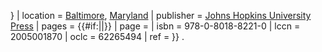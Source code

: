 {{Cite book
| author          = Grubb, P.
| author-link     = 彼得·格拉布 (动物学家)<!-- Peter Grubb (zoologist) -->
| year            = 2005
| chapter         = {{{heading|Order Artiodactyla}}}
| chapter-url     = http://www.departments.bucknell.edu/biology/resources/msw3/browse.asp?id={{{id|14200001}}}
| editor1         = Wilson, D.E.
| editor1-link    = 唐·埃利斯·威尔逊
| editor2         = Reeder, D.M.
| last-author-amp = yes
| title           = ''Mammal Species of the World: A Taxonomic and Geographic Reference''
| edition         = (3rd ed.)
| url             = http://www.google.com/books?id=JgAMbNSt8ikC&pg=PA{{{page|{{{pages|637}}} }}}
| location        = [[巴爾的摩|Baltimore]], [[马里兰州|Maryland]]
| publisher       = [[約翰斯·霍普金斯大學出版社|Johns Hopkins University Press]]
| pages           = {{#if:{{{page|}}}||{{{pages|637–722}}}}}
| page            = {{{page|}}}
| isbn            = 978-0-8018-8221-0
| lccn            = 2005001870
| oclc            = 62265494
| ref             = {{{ref|harv}}}
}} {{NLC|001238428|09}}.<noinclude>
{{Documentation}}
</noinclude>